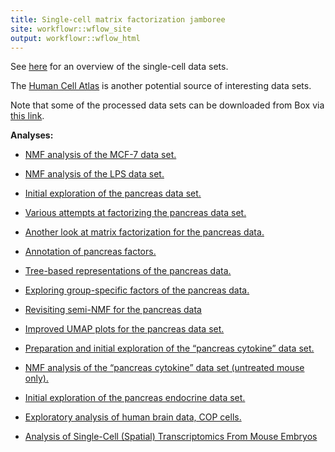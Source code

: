 ```yaml
---
title: Single-cell matrix factorization jamboree
site: workflowr::wflow_site
output: workflowr::wflow_html
---
```


See [here][google-sheet-data-sets] for an overview of the single-cell
data sets.

The [Human Cell Atlas][hca] is another potential source of interesting
data sets.

Note that some of the processed data sets can be downloaded from Box
via [this link][box].

**Analyses:**

+ [NMF analysis of the MCF-7 data set.](mcf7.html)

+ [NMF analysis of the LPS data set.](lps.html)

+ [Initial exploration of the pancreas data set.](pancreas.html)

+ [Various attempts at factorizing the pancreas data set.](pancreas_factors.html)

+ [Another look at matrix factorization for the pancreas data.](pancreas_another_look.html)

+ [Annotation of pancreas factors.](pancreas_annotate.html)

+ [Tree-based representations of the pancreas data.](pancreas_trees.html)

+ [Exploring group-specific factors of the pancreas data.](pancreas_group.html)

+ [Revisiting semi-NMF for the pancreas data](pancreas_snmf.html)

+ [Improved UMAP plots for the pancreas data set.](Exploration_pancreas_data_using_Seurat.html)

+ [Preparation and initial exploration of the "pancreas cytokine" data set.](pancreas_cytokine.html)

+ [NMF analysis of the "pancreas cytokine" data set (untreated mouse only).](pancreas_cytokine_S1_factors.html)

+ [Initial exploration of the pancreas endocrine data set.](pancreas_endocrine.html)

+ [Exploratory analysis of human brain data, COP cells.](human_brain_COP_cells.html)

+ [Analysis of Single-Cell (Spatial) Transcriptomics From Mouse Embryos](mouse_embryo.html)

[hca]: https://data.humancellatlas.org
[google-sheet-data-sets]: https://docs.google.com/spreadsheets/d/199GDholbNEgwo6IQ5sIODBGmSI2xZ0lFZCSTUm438hY/edit?usp=sharing
[box]: https://uchicago.box.com/s/l0emrjcqpw5yat1zaygtr1v3akq7de1t
